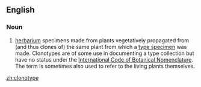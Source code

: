 ==English==

===Noun===
{{en-noun}}

# {{context|botany|lang=en}} [[herbarium]] specimens made from plants vegetatively propagated from (and thus clones of) the same plant from which a [[type specimen]] was made.  Clonotypes are of some use in documenting a type collection but have no status under the [[w:International Code of Botanical Nomenclature|International Code of Botanical Nomenclature]].  The term is sometimes also used to refer to the living plants themselves.

[[zh:clonotype]]